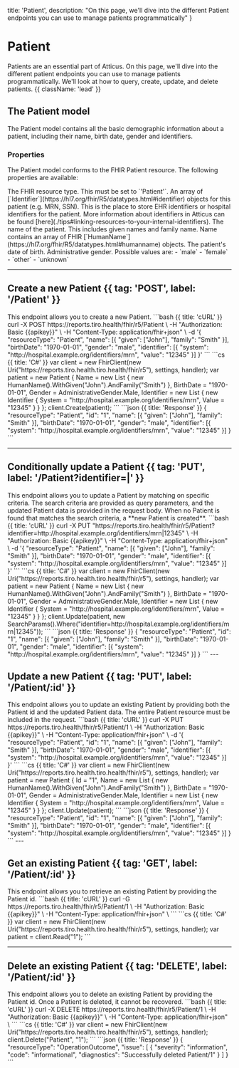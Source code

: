   title: 'Patient',
  description: "On this page, we'll dive into the different Patient endpoints you can use to manage patients programmatically"
}

# Patient

Patients are an essential part of Atticus. On this page, we'll dive into the different patient endpoints you can use to manage patients programmatically. We'll look at how to query, create, update, and delete patients. {{ className: 'lead' }}

## The Patient model

The Patient model contains all the basic demographic information about a patient, including their name, birth date, gender and identifiers.

### Properties

The Patient model conforms to the FHIR Patient resource. The following properties are available:

<Properties>
  <Property name="resourceType" type="'Patient'" required>
      The FHIR resource type. This must be set to `'Patient'`.
  </Property>
  <Property name="identifier" type="Identifier[]" href='https://hl7.org/fhir/R5/patient-definitions.html#Patient.identifier'>
      An array of [`Identifier`](https://hl7.org/fhir/R5/datatypes.html#identifier) objects for this patient (e.g. MRN, SSN). This is the place to store EHR identifiers or hospital identifiers for the patient.
      More information about identifiers in Atticus can be found [here](./tips#linking-resources-to-your-internal-identifiers).
  </Property>
  <Property name="name" type="HumanName[]" href='https://hl7.org/fhir/R5/patient-definitions.html#Patient.name'>
      The name of the patient. This includes given names and family name. Name contains an array of FHIR [`HumanName`](https://hl7.org/fhir/R5/datatypes.html#humanname) objects.
  </Property>
  <Property name="birthDate" type="date" href='https://hl7.org/fhir/R5/patient-definitions.html#Patient.birthDate'>
      The patient's date of birth.
  </Property>
  <Property name="gender" type="code" href='https://hl7.org/fhir/R5/patient-definitions.html#Patient.gender'>
    Administrative gender. Possible values are:
      - `male`
      - `female`
      - `other`
      - `unknown`
  </Property>
</Properties>

---

## Create a new Patient {{ tag: 'POST', label: '/Patient' }}

<Row>
  <Col>
    This endpoint allows you to create a new Patient.
  </Col>
  <Col sticky>
    <CodeGroup title="Request" tag="POST" label="/Patient">
    ```bash {{ title: 'cURL' }}
    curl -X POST https://reports.tiro.health/fhir/r5/Patient \
      -H "Authorization: Basic {{apikey}}" \
      -H "Content-Type: application/fhir+json" \
      -d '{
        "resourceType": "Patient",
        "name": [{
          "given": ["John"],
          "family": "Smith"
        }],
        "birthDate": "1970-01-01",
        "gender": "male",
        "identifier": [{
          "system": "http://hospital.example.org/identifiers/mrn",
          "value": "12345"
        }]
      }'
    ```
    ```cs {{ title: 'C#' }}
    var client = new FhirClient(new Uri("https://reports.tiro.health.tiro.health/fhir/r5"), settings, handler);
    var patient = new Patient
    {
      Name = new List<HumanName>
      {
        new HumanName().WithGiven("John").AndFamily("Smith")
      },
      BirthDate = "1970-01-01",
      Gender = AdministrativeGender.Male,
      Identifier = new List<Identifier>
      {
        new Identifier
        {
          System = "http://hospital.example.org/identifiers/mrn",
          Value = "12345"
        }
      }
    };
    client.Create(patient);
    ```
    </CodeGroup>
    ```json {{ title: 'Response' }}
    {
      "resourceType": "Patient",
      "id": "1",
      "name": [{
        "given": ["John"],
        "family": "Smith"
      }],
      "birthDate": "1970-01-01",
      "gender": "male",
      "identifier": [{
        "system": "http://hospital.example.org/identifiers/mrn",
        "value": "12345"
      }]
    }
    ```
  </Col>
</Row>

---

## Conditionally update a Patient {{ tag: 'PUT', label: '/Patient?identifier=<system>|<value>' }}
<Row>
  <Col>
    This endpoint allows you to update a Patient by matching on specific criteria. The search criteria are provided as query parameters, and the updated Patient data is provided in the request body.
    When no Patient is found that matches the search criteria, a **new Patient is created**.
  </Col>
  <Col sticky>
    <CodeGroup title="Request" tag="PUT" label="/Patient?identifier=http://hospital.example.org/identifiers/mrn|12345">
    ```bash {{ title: 'cURL' }}
    curl -X PUT "https://reports.tiro.health/fhir/r5/Patient?identifier=http://hospital.example.org/identifiers/mrn|12345" \
      -H "Authorization: Basic {{apikey}}" \
      -H "Content-Type: application/fhir+json" \
      -d '{
        "resourceType": "Patient",
        "name": [{
          "given": ["John"],
          "family": "Smith"
        }],
        "birthDate": "1970-01-01",
        "gender": "male",
        "identifier": [{
          "system": "http://hospital.example.org/identifiers/mrn",
          "value": "12345"
        }]
      }'
    ```
    ```cs {{ title: 'C#' }}
    var client = new FhirClient(new Uri("https://reports.tiro.health.tiro.health/fhir/r5"), settings, handler);
    var patient = new Patient
    {
      Name = new List<HumanName>
      {
        new HumanName().WithGiven("John").AndFamily("Smith")
      },
      BirthDate = "1970-01-01",
      Gender = AdministrativeGender.Male,
      Identifier = new List<Identifier>
      {
        new Identifier
        {
          System = "http://hospital.example.org/identifiers/mrn",
          Value = "12345"
        }
      }
    };
    client.Update(patient, new SearchParams().Where("identifier=http://hospital.example.org/identifiers/mrn|12345"));
    ```
    </CodeGroup>
    ```json {{ title: 'Response' }}
    {
      "resourceType": "Patient",
      "id": "1",
      "name": [{
        "given": ["John"],
        "family": "Smith"
      }],
      "birthDate": "1970-01-01",
      "gender": "male",
      "identifier": [{
        "system": "http://hospital.example.org/identifiers/mrn",
        "value": "12345"
      }]
    }
    ```
  </Col>
</Row>
---

## Update a new Patient {{ tag: 'PUT', label: '/Patient/:id' }}

<Row>
  <Col>
    This endpoint allows you to update an existing Patient by providing both the Patient id and the updated Patient data. The entire Patient resource must be included in the request.
  </Col>
  <Col sticky>
    <CodeGroup title="Request" tag="PUT" label="/Patient/1">
    ```bash {{ title: 'cURL' }}
    curl -X PUT https://reports.tiro.health/fhir/r5/Patient/1 \
      -H "Authorization: Basic {{apikey}}" \
      -H "Content-Type: application/fhir+json" \
      -d '{
        "resourceType": "Patient",
        "id": "1",
        "name": [{
          "given": ["John"],
          "family": "Smith"
        }],
        "birthDate": "1970-01-01",
        "gender": "male",
        "identifier": [{
          "system": "http://hospital.example.org/identifiers/mrn",
          "value": "12345"
        }]
      }'
    ```
    ```cs {{ title: 'C#' }}
    var client = new FhirClient(new Uri("https://reports.tiro.health.tiro.health/fhir/r5"), settings, handler);
    var patient = new Patient
    {
      Id = "1",
      Name = new List<HumanName>
      {
        new HumanName().WithGiven("John").AndFamily("Smith")
      },
      BirthDate = "1970-01-01",
      Gender = AdministrativeGender.Male,
      Identifier = new List<Identifier>
      {
        new Identifier
        {
          System = "http://hospital.example.org/identifiers/mrn",
          Value = "12345"
        }
      }
    };
    client.Update(patient);
    ```
    </CodeGroup>
    ```json {{ title: 'Response' }}
    {
      "resourceType": "Patient",
      "id": "1",
      "name": [{
        "given": ["John"],
        "family": "Smith"
      }],
      "birthDate": "1970-01-01",
      "gender": "male",
      "identifier": [{
        "system": "http://hospital.example.org/identifiers/mrn",
        "value": "12345"
      }]
    }
    ```
  </Col>
</Row>
---

## Get an existing Patient {{ tag: 'GET', label: '/Patient/:id' }}

<Row>
  <Col>
    This endpoint allows you to retrieve an existing Patient by providing the Patient id.
  </Col>
  <Col sticky>
    <CodeGroup title="Request" tag="GET" label="/Patient/1">
    ```bash {{ title: 'cURL' }}
    curl -G https://reports.tiro.health/fhir/r5/Patient/1 \
      -H "Authorization: Basic {{apikey}}" \
      -H "Content-Type: application/fhir+json" \
    ```
    ```cs {{ title: 'C#' }}
    var client = new FhirClient(new Uri("https://reports.tiro.health.tiro.health/fhir/r5"), settings, handler);
    var patient = client.Read<Patient>("1");
    ```
    </CodeGroup>
  </Col>
</Row>

---
## Delete an existing Patient {{ tag: 'DELETE', label: '/Patient/:id' }}

<Row>
  <Col>
    This endpoint allows you to delete an existing Patient by providing the Patient id. Once a Patient is deleted, it cannot be recovered.
  </Col>
  <Col sticky>
    <CodeGroup title="Request" tag="DELETE" label="/Patient/1">
    ```bash {{ title: 'cURL' }}
    curl -X DELETE https://reports.tiro.health/fhir/r5/Patient/1 \
      -H "Authorization: Basic {{apikey}}" \
      -H "Content-Type: application/fhir+json" \
    ```
    ```cs {{ title: 'C#' }}
    var client = new FhirClient(new Uri("https://reports.tiro.health.tiro.health/fhir/r5"), settings, handler);
    client.Delete("Patient", "1");
    ```
    </CodeGroup>
    ```json {{ title: 'Response' }}
    {
      "resourceType": "OperationOutcome",
      "issue": [
        {
          "severity": "information",
          "code": "informational",
          "diagnostics": "Successfully deleted Patient/1"
        }
      ]
    }
    ```
  </Col>
</Row>
